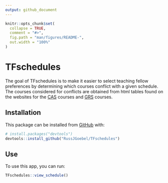 ```yaml
---
output: github_document
---
```


<!-- README.md is generated from README.Rmd. Please edit that file -->

```r
knitr::opts_chunk$set(
  collapse = TRUE,
  comment = "#>",
  fig.path = "man/figures/README-",
  out.width = "100%"
)
```

# TFschedules

<!-- badges: start -->
<!-- badges: end -->

The goal of TFschedules is to make it easier to select teaching fellow preferences by determining which courses conflict with a given schedule. The courses considered for conflicts are obtained from html tables found on the websites for the  [CAS](http://www.bu.edu/link/bin/uiscgi_dept_class_sched?Sem=SPRG&Year=21&Col=CAS&Dept=MA) courses and [GRS](http://www.bu.edu/link/bin/uiscgi_dept_class_sched?Sem=SPRG&Year=21&Col=GRS&Dept=MA) courses.

## Installation

This package can be installed from [GitHub](https://github.com/) with:

``` r
# install.packages("devtools")
devtools::install_github("RussJGoebel/TFschedules")
```
## Use

To use this app, you can run:

```r
TFschedules::view_schedule()

```




